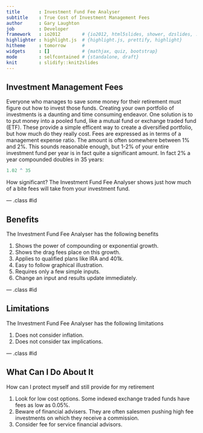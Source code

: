 ```yaml
---
title       : Investment Fund Fee Analyser
subtitle    : True Cost of Investment Management Fees
author      : Gary Laughton
job         : Developer
framework   : io2012        # {io2012, html5slides, shower, dzslides, ...}
highlighter : highlight.js  # {highlight.js, prettify, highlight}
hitheme     : tomorrow      # 
widgets     : []            # {mathjax, quiz, bootstrap}
mode        : selfcontained # {standalone, draft}
knit        : slidify::knit2slides
---
```


## Investment Management Fees

Everyone who manages to save some money for their retirement must figure out how to invest those funds.
Creating your own portfolio of investments is a daunting and time consuming endeavor. One solution is to 
to put money into a pooled fund, like a mutual fund or exchange traded fund (ETF).  These provide a simple 
efficent way to create a diversified portfolio, but how much do they really cost. Fees are expressed as in
terms of a management expense ratio. The amount is often somewhere between 1% and 2%.  This sounds reasonable
enough, but 1-2% of your entire investment fund per year is in fact quite a significant amount. In fact 2% a
year compounded doubles in 35 years:

```r
1.02 ^ 35
```

How significant? The Investment Fund Fee Analyser shows just how much of a bite fees will take from your investment fund.

--- .class #id 

## Benefits 

The Investment Fund Fee Analyser has the following benefits

1. Shows the power of compounding or exponential growth.
2. Shows the drag fees place on this growth.
3. Applies to qualified plans like IRA and 401k.
4. Easy to follow graphical illustration.
5. Requires only a few simple inputs.
6. Change an input and results update immediately.

--- .class #id 

## Limitations

The Investment Fund Fee Analyser has the following limitations

1. Does not consider inflation.
2. Does not consider tax implications.

--- .class #id 

## What Can I Do About It

How can I protect myself and still provide for my retirement

1. Look for low cost options. Some indexed exchange traded funds have fees as low as 0.05%.
2. Beware of financial advisers. They are often salesmen pushing high fee investments on which they receive a commission.
3. Consider fee for service financial advisors.
